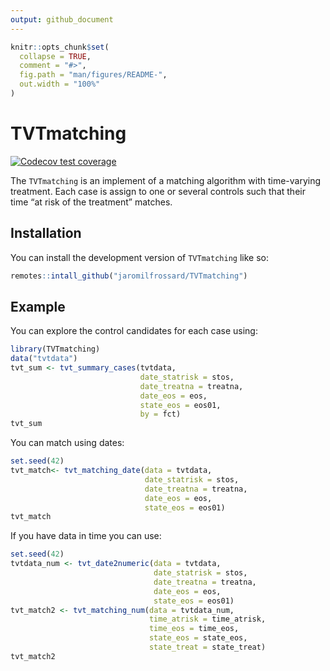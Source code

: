 ```yaml
---
output: github_document
---
```


<!-- README.md is generated from README.Rmd. Please edit that file -->

```r
knitr::opts_chunk$set(
  collapse = TRUE,
  comment = "#>",
  fig.path = "man/figures/README-",
  out.width = "100%"
)
```

# TVTmatching

<!-- badges: start -->
[![Codecov test coverage](https://codecov.io/gh/jaromilfrossard/TVTmatching/branch/master/graph/badge.svg)](https://app.codecov.io/gh/jaromilfrossard/TVTmatching?branch=master)
<!-- badges: end -->

The `TVTmatching` is an implement of a matching algorithm with time-varying treatment. Each case is assign to one or several controls such that their time "at risk of the treatment" matches.

## Installation

You can install the development version of `TVTmatching` like so:

``` r
remotes::intall_github("jaromilfrossard/TVTmatching")
```

## Example

You can explore the control candidates for each case using:

```r
library(TVTmatching)
data("tvtdata")
tvt_sum <- tvt_summary_cases(tvtdata,
                             date_statrisk = stos,
                             date_treatna = treatna,
                             date_eos = eos,
                             state_eos = eos01, 
                             by = fct)
tvt_sum
```

You can match using dates:

```r
set.seed(42)
tvt_match<- tvt_matching_date(data = tvtdata,
                              date_statrisk = stos,
                              date_treatna = treatna,
                              date_eos = eos,
                              state_eos = eos01)
tvt_match
```

If you have data in time you can use:

```r
set.seed(42)
tvtdata_num <- tvt_date2numeric(data = tvtdata,
                                date_statrisk = stos,
                                date_treatna = treatna,
                                date_eos = eos,
                                state_eos = eos01)
tvt_match2 <- tvt_matching_num(data = tvtdata_num,
                               time_atrisk = time_atrisk,
                               time_eos = time_eos,
                               state_eos = state_eos,
                               state_treat = state_treat)
tvt_match2
```
